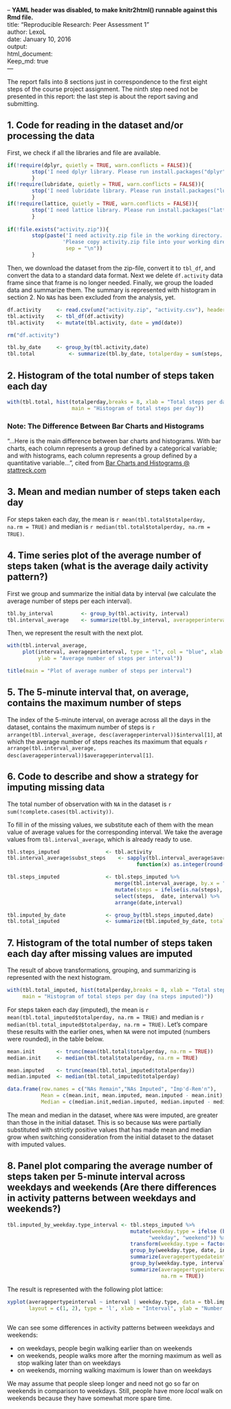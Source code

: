 -- **YAML header was disabled, to make knitr2html() runnable against this Rmd file.**   
title: "Reproducible Research: Peer Assessment 1"  
author: LexoL  
date: January 10, 2016   
output:    
  html_document:   
    Keep_md: true   
---

The report falls into 8 sections just in correspondence to the first eight steps of the course project assignment. The ninth step need not be presented in this report: the last step is about the report saving and submitting. 



## 1. Code for reading in the dataset and/or processing the data


First, we check if all the libraries and file are available. 

```r
if(!require(dplyr, quietly = TRUE, warn.conflicts = FALSE)){
        stop('I need dplyr library. Please run install.packages("dplyr")!')
        }
if(!require(lubridate, quietly = TRUE, warn.conflicts = FALSE)){
        stop('I need lubridate library. Please run install.packages("lubridate")!')
        }
if(!require(lattice, quietly = TRUE, warn.conflicts = FALSE)){
        stop('I need lattice library. Please run install.packages("lattice")!')
        }
   
if(!file.exists("activity.zip")){
        stop(paste('I need activity.zip file in the working directory.',
                  'Please copy activity.zip file into your working directory!',
                   sep = "\n"))
        }
```

Then, we download the dataset from the zip-file, convert it to `tbl_df`, and convert the data to a standard data format. Next we delete `df.activity` data frame since that frame is no longer needed. Finally, we group the loaded data and summarize them. The summary is represented with histogram in section 2. No `NA`s has been excluded from the analysis, yet. 

```r
df.activity     <- read.csv(unz("activity.zip", "activity.csv"), header = TRUE, stringsAsFactors = FALSE)
tbl.activity    <- tbl_df(df.activity)
tbl.activity    <- mutate(tbl.activity, date = ymd(date))

rm("df.activity")

tbl.by_date     <- group_by(tbl.activity,date)
tbl.total           <- summarize(tbl.by_date, totalperday = sum(steps, na.rm = TRUE))
```



## 2. Histogram of the total number of steps taken each day 

```r
with(tbl.total, hist(totalperday,breaks = 8, xlab = "Total steps per day", 
                     main = "Histogram of total steps per day"))
```


### Note: The Difference Between Bar Charts and Histograms

"...Here is the main difference between bar charts and histograms. With bar charts, each column represents a group defined by a categorical variable; and with histograms, each column represents a group defined by a quantitative variable...", cited from 
[Bar Charts and Histograms @ stattreck.com](http://stattrek.com/statistics/charts/histogram.aspx?Tutorial=AP)

## 3. Mean and median number of steps taken each day

For steps taken each day, the mean is `r mean(tbl.total$totalperday, na.rm = TRUE)`
and median is `r median(tbl.total$totalperday, na.rm = TRUE)`. 



## 4. Time series plot of the average number of steps taken (what is the average daily activity pattern?)

First we group and summarize the initial data by interval (we calculate the average number of steps per each interval).

```r
tbl.by_interval         <- group_by(tbl.activity, interval)
tbl.interval_average    <- summarize(tbl.by_interval, averageperinterval = mean(steps, na.rm = TRUE))
```

Then, we represent the result with the next plot. 

```r
with(tbl.interval_average, 
     plot(interval, averageperinterval, type = "l", col = "blue", xlab = "5 minute interval no.", 
          ylab = "Average number of steps per interval"))

title(main = "Plot of average number of steps per interval")
```



## 5. The 5-minute interval that, on average, contains the maximum number of steps

The index of the 5-minute interval, on average across all the days in the dataset, contains the maximum number of steps is `r arrange(tbl.interval_average, desc(averageperinterval))$interval[1]`, at which the average number of steps reaches its maximum that equals `r arrange(tbl.interval_average, desc(averageperinterval))$averageperinterval[1]`. 



## 6. Code to describe and show a strategy for imputing missing data

The total number of observation with `NA` in the dataset is `r sum(!complete.cases(tbl.activity))`.  

To fill in of the missing values, we substitute each of them with the mean value of average values for the corresponding interval. We take the average values from `tbl.interval_average`, which is already ready to use. 

```r
tbl.steps_imputed               <- tbl.activity
tbl.interval_average$subst_steps    <- sapply(tbl.interval_average$averageperinterval,  
                                          function(x) as.integer(round(x,0)))

tbl.steps_imputed               <- tbl.steps_imputed %>%
                                   merge(tbl.interval_average, by.x = "interval", by.y = "interval", all.x = TRUE) %>%
                                   mutate(steps = ifelse(is.na(steps), subst_steps, steps)) %>%
                                   select(steps,  date, interval) %>%
                                   arrange(date,interval)

tbl.imputed_by_date             <- group_by(tbl.steps_imputed,date)
tbl.total_imputed               <- summarize(tbl.imputed_by_date, totalperday = sum(steps, na.rm = TRUE))
```




## 7. Histogram of the total number of steps taken each day after missing values are imputed

The result of above transformations, grouping, and summarizing is represented with the next histogram. 

```r
with(tbl.total_imputed, hist(totalperday,breaks = 8, xlab = "Total steps per day", 
     main = "Histogram of total steps per day (na steps imputed)"))
```
    

For steps taken each day (imputed), the mean is `r mean(tbl.total_imputed$totalperday, na.rm = TRUE)`
and median is `r median(tbl.total_imputed$totalperday, na.rm = TRUE)`. Let's compare these results with the earlier ones, when `NA` were not imputed (numbers were rounded), in the table below. 

```r
mean.init       <- trunc(mean(tbl.total$totalperday, na.rm = TRUE))
median.init     <- median(tbl.total$totalperday, na.rm = TRUE)

mean.imputed    <- trunc(mean(tbl.total_imputed$totalperday))
median.imputed  <- median(tbl.total_imputed$totalperday)

data.frame(row.names = c("NAs Remain","NAs Imputed", "Imp'd-Rem'n"), 
           Mean = c(mean.init, mean.imputed, mean.imputed - mean.init), 
           Median = c(median.init,median.imputed, median.imputed - median.init))
```

The mean and median in the dataset, where `NA`s were imputed, are greater than those in the initial dataset. This is so because `NA`s were partially
substituted with strictly positive values that has made mean and median grow when switching consideration from the initial dataset to the dataset with
imputed values. 
    


## 8. Panel plot comparing the average number of steps taken per 5-minute interval across weekdays and weekends (Are there differences in activity patterns between weekdays and weekends?)

```r
tbl.imputed_by_weekday.type_interval <- tbl.steps_imputed %>% 
                                        mutate(weekday.type = ifelse (between(wday(date), 2,6), 
                                              "weekday", "weekend")) %>%
                                        transform(weekday.type = factor(weekday.type)) %>%
                                        group_by(weekday.type, date, interval) %>%
                                        summarize(averagepertypedateinterval= mean(steps, na.rm = TRUE)) %>%
                                        group_by(weekday.type, interval) %>%
                                        summarize(averagepertypeinterval = mean(averagepertypedateinterval, 
                                                  na.rm = TRUE)) 
```


The result is represented with the following plot lattice:

```r
xyplot(averagepertypeinterval ~ interval | weekday.type, data = tbl.imputed_by_weekday.type_interval, 
       layout = c(1, 2), type = 'l', xlab = "Interval", ylab = "Number of steps")
        
```

We can see some differences in activity patterns between weekdays and weekends:

- on weekdays, people begin walking earlier than on weekends
- on weekends, people walks more after the morning maximum as well as stop walking later than on weekdays
- on weekends, morning walking maximum is lower than on weekdays

We may assume that people sleep longer and need not go so far on weekends in comparison to weekdays. Still, people have more *local* walk on weekends
because they have somewhat more spare time. 
